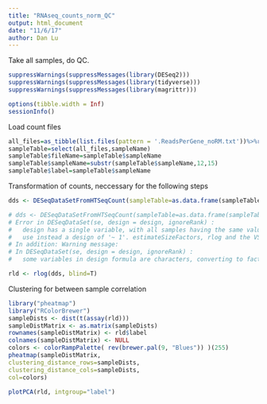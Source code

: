 ```yaml
---
title: "RNAseq_counts_norm_QC"
output: html_document
date: "11/6/17"
author: Dan Lu
---
```


Take all samples, do QC.

```r
suppressWarnings(suppressMessages(library(DESeq2)))
suppressWarnings(suppressMessages(library(tidyverse)))
suppressWarnings(suppressMessages(library(magrittr)))

options(tibble.width = Inf)
sessionInfo()
```


Load count files
```r
all_files=as_tibble(list.files(pattern = '.ReadsPerGene_noRM.txt'))%>%rename(sampleName=value)
sampleTable=select(all_files,sampleName)
sampleTable$fileName=sampleTable$sampleName
sampleTable$sampleName=substr(sampleTable$sampleName,12,15)
sampleTable$label=sampleTable$sampleName
```


Transformation of counts, neccessary for the following steps
```r
dds <- DESeqDataSetFromHTSeqCount(sampleTable=as.data.frame(sampleTable), design=~1)

# dds <- DESeqDataSetFromHTSeqCount(sampleTable=as.data.frame(sampleTable), design=~condition)
# Error in DESeqDataSet(se, design = design, ignoreRank) : 
#   design has a single variable, with all samples having the same value.
#   use instead a design of '~ 1'. estimateSizeFactors, rlog and the VST can then be used
# In addition: Warning message:
# In DESeqDataSet(se, design = design, ignoreRank) :
#   some variables in design formula are characters, converting to factors

rld <- rlog(dds, blind=T)
```

Clustering for between sample correlation
```r
library("pheatmap")
library("RColorBrewer")
sampleDists <- dist(t(assay(rld)))
sampleDistMatrix <- as.matrix(sampleDists)
rownames(sampleDistMatrix) <- rld$label
colnames(sampleDistMatrix) <- NULL
colors <- colorRampPalette( rev(brewer.pal(9, "Blues")) )(255)
pheatmap(sampleDistMatrix,
clustering_distance_rows=sampleDists,
clustering_distance_cols=sampleDists,
col=colors)
```


```r
plotPCA(rld, intgroup="label")
```



